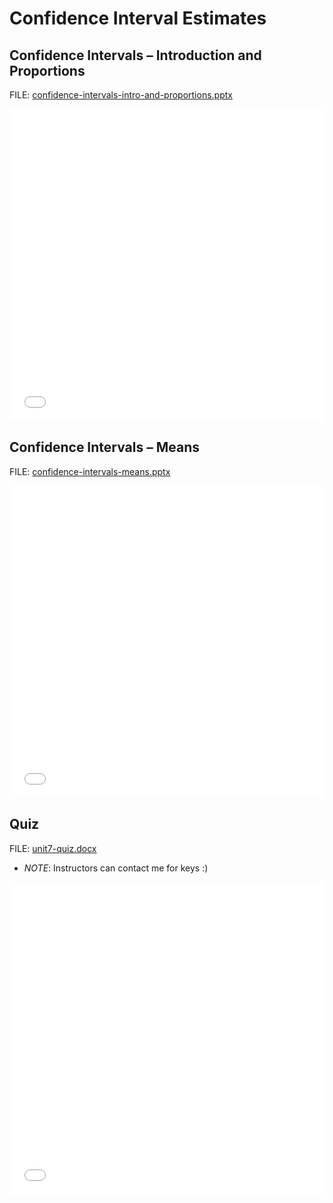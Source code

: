 # Confidence Interval Estimates

## Confidence Intervals -- Introduction and Proportions

FILE: [confidence-intervals-intro-and-proportions.pptx](https://github.com/coltongearhart/elementary-stats/blob/main/slides/confidence-intervals-intro-and-proportions.pptx)

<embed src="slides/confidence-intervals-intro-and-proportions.pdf" type="application/pdf" width="100%" height="500px"></embed>

## Confidence Intervals -- Means

FILE: [confidence-intervals-means.pptx](https://github.com/coltongearhart/elementary-stats/blob/main/slides/confidence-intervals-means.pptx)

<embed src="slides/confidence-intervals-means.pdf" type="application/pdf" width="100%" height="500px"></embed>

## Quiz

FILE: [unit7-quiz.docx](https://github.com/coltongearhart/elementary-stats/blob/main/quizzes/unit7-quiz.docx)

-   *NOTE*: Instructors can contact me for keys :)

<embed src="quizzes/unit7-quiz.pdf" type="application/pdf" width="100%" height="500px"></embed>

